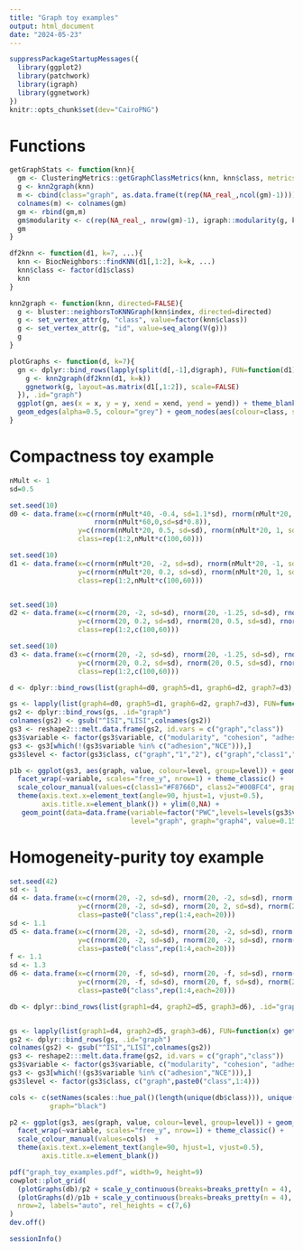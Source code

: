 ```yaml
---
title: "Graph toy examples"
output: html_document
date: "2024-05-23"
---
```


```r
suppressPackageStartupMessages({
  library(ggplot2)
  library(patchwork)
  library(igraph)
  library(ggnetwork)
})
knitr::opts_chunk$set(dev="CairoPNG")
```

# Functions

```r
getGraphStats <- function(knn){
  gm <- ClusteringMetrics::getGraphClassMetrics(knn, knn$class, metrics=c("SI","ISI","NP","AMSP","PWC","NCE","cohesion","adhesion"))
  g <- knn2graph(knn)
  m <- cbind(class="graph", as.data.frame(t(rep(NA_real_,ncol(gm)-1))))
  colnames(m) <- colnames(gm)
  gm <- rbind(gm,m)
  gm$modularity <- c(rep(NA_real_, nrow(gm)-1), igraph::modularity(g, knn$class))
  gm
}

df2knn <- function(d1, k=7, ...){
  knn <- BiocNeighbors::findKNN(d1[,1:2], k=k, ...)
  knn$class <- factor(d1$class)
  knn
}

knn2graph <- function(knn, directed=FALSE){
  g <- bluster::neighborsToKNNGraph(knn$index, directed=directed)
  g <- set_vertex_attr(g, "class", value=factor(knn$class))
  g <- set_vertex_attr(g, "id", value=seq_along(V(g)))
  g
}

plotGraphs <- function(d, k=7){
  gn <- dplyr::bind_rows(lapply(split(d[,-1],d$graph), FUN=function(d1){
    g <- knn2graph(df2knn(d1, k=k))
    ggnetwork(g, layout=as.matrix(d1[,1:2]), scale=FALSE)
  }), .id="graph")
  ggplot(gn, aes(x = x, y = y, xend = xend, yend = yend)) + theme_blank() + theme(legend.position = "right") +
  geom_edges(alpha=0.5, colour="grey") + geom_nodes(aes(colour=class, shape=class), size=2) + facet_wrap(~graph, nrow=1)
}

```


# Compactness toy example

```r
nMult <- 1
sd=0.5

set.seed(10)
d0 <- data.frame(x=c(rnorm(nMult*40, -0.4, sd=1.1*sd), rnorm(nMult*20, 0, sd=1.1*sd), rnorm(nMult*40, 0.4, sd=1.1*sd),
                     rnorm(nMult*60,0,sd=sd*0.8)),
                 y=c(rnorm(nMult*20, 0.5, sd=sd), rnorm(nMult*20, 1, sd=sd), rnorm(nMult*20, 1.5, sd=sd),rnorm(nMult*20, 1, sd=sd),rnorm(nMult*20, 0, sd=sd), rnorm(nMult*60,-2.35,sd=sd)),
                 class=rep(1:2,nMult*c(100,60)))

set.seed(10)
d1 <- data.frame(x=c(rnorm(nMult*20, -2, sd=sd), rnorm(nMult*20, -1, sd=sd), rnorm(nMult*20, 0, sd=sd),rnorm(nMult*20, 1, sd=sd),rnorm(nMult*20, 2, sd=sd), rnorm(nMult*60,0,sd=sd*0.8)),
                 y=c(rnorm(nMult*20, 0.2, sd=sd), rnorm(nMult*20, 1, sd=sd), rnorm(nMult*20, 2, sd=sd),rnorm(nMult*20, 1, sd=sd),rnorm(nMult*20, 0, sd=sd), rnorm(nMult*60,-2,sd=sd)),
                 class=rep(1:2,nMult*c(100,60)))


set.seed(10)
d2 <- data.frame(x=c(rnorm(20, -2, sd=sd), rnorm(20, -1.25, sd=sd), rnorm(20, 0.25, sd=sd),rnorm(20, 1, sd=sd),rnorm(20, 2, sd=sd), rnorm(60,0,sd=sd*0.8)),
                 y=c(rnorm(20, 0.2, sd=sd), rnorm(20, 0.5, sd=sd), rnorm(20, 2, sd=sd),rnorm(20, 1, sd=sd),rnorm(20, 0, sd=sd), rnorm(60,-2,sd=sd)),
                 class=rep(1:2,c(100,60)))

set.seed(10)
d3 <- data.frame(x=c(rnorm(20, -2, sd=sd), rnorm(20, -1.25, sd=sd), rnorm(20, 0.25, sd=sd),rnorm(20, 1, sd=sd),rnorm(20, 2.1, sd=0.75*sd), rnorm(60,0,sd=sd*0.8)),
                 y=c(rnorm(20, 0.2, sd=sd), rnorm(20, 0.5, sd=sd), rnorm(20, 2, sd=sd),rnorm(20, 1.3, sd=0.75*sd),rnorm(20, -0.5, sd=0.75*sd), rnorm(60,-2,sd=sd)),
                 class=rep(1:2,c(100,60)))

d <- dplyr::bind_rows(list(graph4=d0, graph5=d1, graph6=d2, graph7=d3), .id="graph")
```


```r
gs <- lapply(list(graph4=d0, graph5=d1, graph6=d2, graph7=d3), FUN=function(x) getGraphStats(df2knn(x, k = 5)))
gs2 <- dplyr::bind_rows(gs, .id="graph")
colnames(gs2) <- gsub("^ISI","LISI",colnames(gs2))
gs3 <- reshape2:::melt.data.frame(gs2, id.vars = c("graph","class"))
gs3$variable <- factor(gs3$variable, c("modularity", "cohesion", "adhesion", "AMSP", "LISI", "SI", "NP", "PWC", "NCE"))
gs3 <- gs3[which(!(gs3$variable %in% c("adhesion","NCE"))),]
gs3$level <- factor(gs3$class, c("graph","1","2"), c("graph","class1","class2"))

p1b <- ggplot(gs3, aes(graph, value, colour=level, group=level)) + geom_point() + geom_line() + 
  facet_wrap(~variable, scales="free_y", nrow=1) + theme_classic() + 
  scale_colour_manual(values=c(class1="#F8766D", class2="#00BFC4", graph="black")) +
  theme(axis.text.x=element_text(angle=90, hjust=1, vjust=0.5),
        axis.title.x=element_blank()) + ylim(0,NA) +
   geom_point(data=data.frame(variable=factor("PWC",levels=levels(gs3$variable)),
                              level="graph", graph="graph4", value=0.15), colour="white")
```




# Homogeneity-purity toy example


```r
set.seed(42)
sd <- 1
d4 <- data.frame(x=c(rnorm(20, -2, sd=sd), rnorm(20, -2, sd=sd), rnorm(20, 2, sd=sd), rnorm(20, 2, sd=sd)),
                 y=c(rnorm(20, -2, sd=sd), rnorm(20, 2, sd=sd), rnorm(20, 2, sd=sd), rnorm(20, -2, sd=sd)),
                 class=paste0("class",rep(1:4,each=20)))
sd <- 1.1
d5 <- data.frame(x=c(rnorm(20, -2, sd=sd), rnorm(20, -2, sd=sd), rnorm(20, 2, sd=sd), rnorm(20, 2, sd=sd)),
                 y=c(rnorm(20, -2, sd=sd), rnorm(20, -2, sd=sd), rnorm(20, 2, sd=sd), rnorm(20, 2, sd=sd)),
                 class=paste0("class",rep(1:4,each=20)))
f <- 1.1
sd <- 1.3
d6 <- data.frame(x=c(rnorm(20, -f, sd=sd), rnorm(20, -f, sd=sd), rnorm(20, f, sd=sd), rnorm(20, f, sd=sd)),
                 y=c(rnorm(20, -f, sd=sd), rnorm(20, f, sd=sd), rnorm(20, -f, sd=sd), rnorm(20, f, sd=sd)),
                 class=paste0("class",rep(1:4,each=20)))

db <- dplyr::bind_rows(list(graph1=d4, graph2=d5, graph3=d6), .id="graph")


gs <- lapply(list(graph1=d4, graph2=d5, graph3=d6), FUN=function(x) getGraphStats(df2knn(x, k = 5)))
gs2 <- dplyr::bind_rows(gs, .id="graph")
colnames(gs2) <- gsub("^ISI","LISI",colnames(gs2))
gs3 <- reshape2:::melt.data.frame(gs2, id.vars = c("graph","class"))
gs3$variable <- factor(gs3$variable, c("modularity", "cohesion", "adhesion", "AMSP", "LISI", "SI", "NP", "PWC", "NCE"))
gs3 <- gs3[which(!(gs3$variable %in% c("adhesion","NCE"))),]
gs3$level <- factor(gs3$class, c("graph",paste0("class",1:4)))

cols <- c(setNames(scales::hue_pal()(length(unique(db$class))), unique(db$class)),
          graph="black")

p2 <- ggplot(gs3, aes(graph, value, colour=level, group=level)) + geom_point() + geom_line() + 
  facet_wrap(~variable, scales="free_y", nrow=1) + theme_classic() + 
  scale_colour_manual(values=cols)  + 
  theme(axis.text.x=element_text(angle=90, hjust=1, vjust=0.5),
        axis.title.x=element_blank())
```


```r
pdf("graph_toy_examples.pdf", width=9, height=9)
cowplot::plot_grid(
  (plotGraphs(db)/p2 + scale_y_continuous(breaks=breaks_pretty(n = 4), limits=c(0,NA))) + plot_layout(heights=c(3.2,2)),
  (plotGraphs(d)/p1b + scale_y_continuous(breaks=breaks_pretty(n = 4), limits=c(0,NA))) + plot_layout(heights=c(4.2,3)),
  nrow=2, labels="auto", rel_heights = c(7,6)
)
dev.off()
```


```r
sessionInfo()
```

